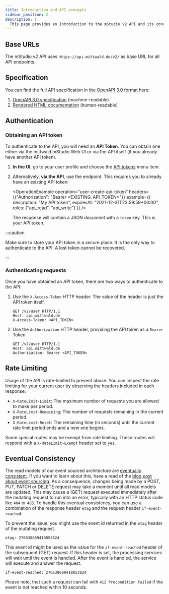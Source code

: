 ```yaml
---
title: Introduction and API concepts
sidebar_position: 2
description: |
  This page provides an introduction to the mStudio v2 API and its concepts.
---
```



## Base URLs

The mStudio v2 API uses `https://api.mittwald.de/v2/` as base URL for all API endpoints.

## Specification

You can find the full API specification in the [OpenAPI 3.0 format](https://spec.openapis.org/oas/v3.0.0) here:

1. [OpenAPI 3.0 specification](https://api.mittwald.de/openapi) (machine-readable)
2. [Rendered HTML documentation](../../reference) (human-readable)

## Authentication

### Obtaining an API token

To authenticate to the API, you will need an **API Token**. You can obtain one either via the mittwald mStudio Web UI or via the API itself (if you already have another API token).

1. **In the UI**, go to your user profile and choose the [API tokens](https://studio.mittwald.de/app/profile/api-tokens) menu item.
2. Alternatively, **via the API**, use the <OperationLink operation="user-create-api-token" /> endpoint. This requires you to already have an existing API token:

   <OperationExample operation="user-create-api-token" headers={{"Authorization": "Bearer <EXISTING_API_TOKEN>"}} example={{
     description: "My API token",
     expiresAt: "2021-12-31T23:59:59+00:00",
     roles: ["api_read", "api_write"]
   }} />

   The response will contain a JSON document with a `token` key. This is your API token.

:::caution

Make sure to store your API token in a secure place. It is the only way to authenticate to the API. A lost token cannot be recovered.

:::

### Authenticating requests

Once you have obtained an API token, there are two ways to authenticate to the API:

1. Use the `X-Access-Token` HTTP header. The value of the header is just the API token itself.

   ```http {3}
   GET /v2/user HTTP/1.1
   Host: api.mittwald.de
   X-Access-Token: <API_TOKEN>
   ```

2. Use the `Authorization` HTTP header, providing the API token as a `Bearer` Token.

   ```http {3}
   GET /v2/user HTTP/1.1
   Host: api.mittwald.de
   Authorization: Bearer <API_TOKEN>
   ```

## Rate Limiting

Usage of the API is rate-limited to prevent abuse. You can inspect the rate limiting for your current user by observing the headers included in each response:

- `X-RateLimit-Limit`: The maximum number of requests you are allowed to make per period.
- `X-RateLimit-Remaining`: The number of requests remaining in the current period.
- `X-RateLimit-Reset`: The remaining time (in seconds) until the current rate limit period ends and a new one begins.

Some special routes may be exempt from rate limiting. These routes will respond with a `X-RateLimit-Exempt` header set to `yes`.

## Eventual Consistency

The read models of our event sourced architecture are [eventually consistent](https://en.wikipedia.org/wiki/Eventual_consistency). If you want to learn about this, have a read of the [blog post about event sourcing](https://www.mittwald.de/blog/webentwicklung-design/was-ist-eventsourcing). As a consequence, changes being made by a POST, PUT, PATCH or DELETE request may take a moment until all read models are updated. This may cause a (GET) request executed immediately after the mutating request to run into an error, typically with an HTTP status code like `404` or `403`. To handle this eventual consistency, you can use a combination of the response header `etag` and the request header `if-event-reached`.

To prevent the issue, you might use the event id returned in the `etag` header of the mutating request.

```
etag: 276638689419853824
```

This event id might be used as the value for the `if-event-reached` header of the subsequent (GET) request. If this header is set, the processing services will wait until the event is handled. After the event is handled, the service will execute and answer the request.

```
if-event-reached: 276638689419853824
```

Please note, that such a request can fail with `412 Precondition Failed` if the event is not reached within 10 seconds.
